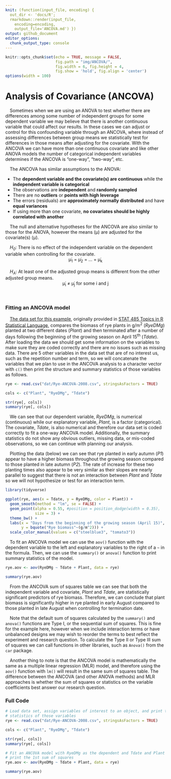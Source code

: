 ```yaml
---
knit: (function(input_file, encoding) {
  out_dir <- 'docs/R';
  rmarkdown::render(input_file,
    encoding=encoding,
    output_file='ANCOVA.md') })
output: github_document
editor_options:
  chunk_output_type: console
---
```


```r
knitr::opts_chunk$set(echo = TRUE, message = FALSE,
                      fig.path = "img/ANCOVA/",
                      fig.width = 6, fig.height = 4,
                      fig.show = 'hold', fig.align = 'center')
options(width = 100)
```

# Analysis of Covariance (ANCOVA)

&emsp;Sometimes when we are using an ANOVA to test whether there are differences among some number of independent groups for some dependent variable we may believe that there is another continuous variable that could affect our results.  In these cases we can adjust or control for this confounding variable through an ANCOVA, where instead of assessing differences between group means we statistically test for differences in those means after adjusting for the covariate.  With the ANCOVA we can have more than one continuous covariate and like other ANOVA models the number of categorical independent variables determines if the ANCOVA is "one-way", "two-way", etc.

&emsp;The ANCOVA has similar assumptions to the ANOVA:

* The **dependent variable and the covariate(s) are continuous** while the **independent variable is categorical**
* The observations are **independent** and **randomly sampled**
* There are no **outliers** or **points with high leverage**
* The errors (residuals) are **approximately normally distributed** and have **equal variances**
* If using more than one covariate, **no covariates should be highly correlated with another**

&emsp;The null and alternative hypotheses for the ANCOVA are also similar to those for the ANOVA, however the means (&mu;) are adjusted for the covariate(s) (&mu;&#775;).

&emsp;<i>H<sub>0</sub></i>: There is no effect of the independent variable on the dependent variable when controlling for the covariate.
<center>&mu;&#775;<sub>1</sub> = &mu;&#775;<sub>2</sub> = ... = &mu;&#775;<sub>k</sub></center>
<br>
&emsp;<i>H<sub>A</sub></i>: At least one of the adjusted group means is different from the other adjusted group means.
<center>&mu;&#775;<sub>i</sub> &ne; &mu;&#775;<sub>j</sub> for some i and j</center>
<br>

### Fitting an ANCOVA model

&emsp;[The data set for this example](https://github.com/tylerbg/DLC_stat_resources/blob/master/docs/R/dat/Rye-ANCOVA-2008.csv), originally provided in [STAT 485 Topics in R Statistical Language](https://online.stat.psu.edu/stat485/lesson/welcome-stat-485), compares the biomass of rye plants in g/m<sup>2</sup> (*RyeDMg*) planted at two different dates (*Plant*) and then terminated after a number of days following the beginning of the growing season on April 15<sup>th</sup> (*Tdate*).  After loading the data we should get some information on the variables to make sure they are coded correctly and there are no issues such as missing data.  There are 5 other variables in the data set that are of no interest us, such as the repetition number and term, so we will concatenate the variables that we plan to use in the ANCOVA analysis to a character vector with `c()` then print the structure and summary statistics of those variables as follows.

```r
rye <- read.csv("dat/Rye-ANCOVA-2008.csv", stringsAsFactors = TRUE)

cols <- c("Plant", "RyeDMg", "Tdate")

str(rye[, cols])
summary(rye[, cols])
```

&emsp;We can see that our dependent variable, *RyeDMg*, is numerical (continuous) while our explanatory variable, *Plant*, is a factor (categorical).  The covariate, *Tdate*, is also numerical and therefore our data set is coded correctly to fit a one-way ANCOVA model.  Additionally, the summary statistics do not show any obvious outliers, missing data, or mis-coded observations, so we can continue with planning our analysis.

&emsp;Plotting the data (below) we can see that rye planted in early autumn (*P1*) appear to have a higher biomass throughout the growing season compared to those planted in late autumn (*P2*).  The rate of increase for these two planting times also appear to be very similar as their slopes are nearly parallel to suggest that there is not an interaction between *Plant* and *Tdate* so we will not hypothesize or test for an interaction term.

```r
library(tidyverse)

ggplot(rye, aes(x = Tdate, y = RyeDMg, color = Plant)) +
  geom_smooth(method = "lm", se = FALSE) +
  geom_point(alpha = 0.55, #position = position_dodge(width = 0.35),
             size = 3) +
  theme_bw() +
  labs(x = "Days from the beginning of the growing season (April 15)",
       y = bquote("Rye biomass"~(g/m^2))) +
  scale_color_manual(values = c("steelblue3", "tomato3"))
```

&emsp;To fit an ANCOVA model we can use the `aov()` function with the dependent variable to the left and explanatory variables to the right of a `~` in the formula.  Then, we can use the `summary()` or `anova()` function to print summary statistics of the model.

```r
rye.aov <- aov(RyeDMg ~ Tdate + Plant, data = rye)

summary(rye.aov)
```

&emsp;From the ANCOVA sum of squares table we can see that both the independent variable and covariate, *Plant* and *Tdate*, are statistically significant predictors of rye biomass.  Therefore, we can conclude that plant biomass is significantly higher in rye planted in early August compared to those planted in late August when controlling for termination date.

&emsp;Note that the default sum of squares calculated by the `summary()` and `anova()` functions are Type I, or the sequential sum of squares.  This is fine for the example here, however when we include interaction terms or have unbalanced designs we may wish to reorder the terms to best reflect the experiment and research question.  To calculate the Type II or Type III sum of squares we can call functions in other libraries, such as `Anova()` from the `car` package.

&emsp;Another thing to note is that the ANCOVA model is mathematically the same as a multiple linear regression (MLR) model, and therefore using the `aov()` function with `lm()` will result in the same sum of squares table.  The difference between the ANCOVA (and other ANOVA methods) and MLR approaches is whether the sum of squares or statistics on the variable coefficients best answer our research question.

### Full Code 

```r
# Load data set, assign variables of interest to an object, and print the structure and summary
# statistics of those variables
rye <- read.csv("dat/Rye-ANCOVA-2008.csv", stringsAsFactors = TRUE)

cols <- c("Plant", "RyeDMg", "Tdate")

str(rye[, cols])
summary(rye[, cols])

# Fit an ANCOVA model with RyeDMg as the dependent and Tdate and Plant as explanatory variables then
# print the 1st sum of squares
rye.aov <- aov(RyeDMg ~ Tdate + Plant, data = rye)

summary(rye.aov)
```